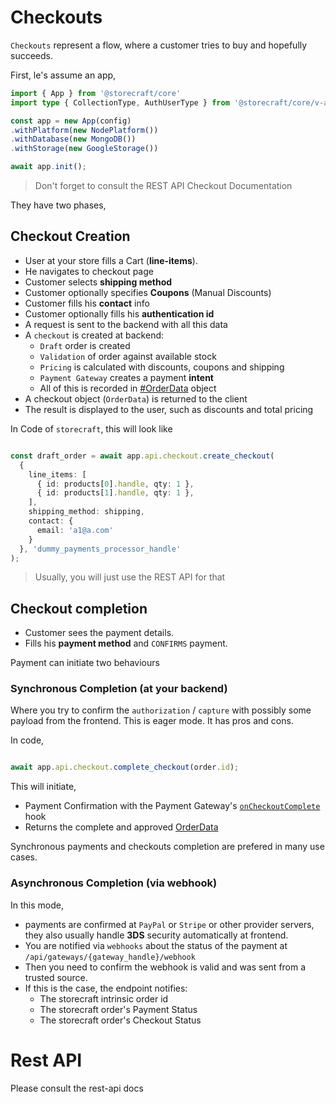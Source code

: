 # Checkouts

`Checkouts` represent a flow, where a customer tries to buy and hopefully succeeds.

First, le's assume an app,

```ts
import { App } from '@storecraft/core'
import type { CollectionType, AuthUserType } from '@storecraft/core/v-api'

const app = new App(config)
.withPlatform(new NodePlatform())
.withDatabase(new MongoDB())
.withStorage(new GoogleStorage())

await app.init();

```

> Don't forget to consult the REST API Checkout Documentation

They have two phases,

## Checkout Creation

- User at your store fills a Cart (**line-items**).
- He navigates to checkout page
- Customer selects **shipping method**
- Customer optionally specifies **Coupons** (Manual Discounts)
- Customer fills his **contact** info
- Customer optionally fills his **authentication id**
- A request is sent to the backend with all this data
- A `checkout` is created at backend:
  * `Draft` order is created
  * `Validation` of order against available stock
  * `Pricing` is calculated with discounts, coupons and shipping
  * `Payment Gateway` creates a payment **intent**
  * All of this is recorded in [#OrderData](schema/defintions#OrderData) object
- A checkout object (`OrderData`) is returned to the client
- The result is displayed to the user, such as discounts and total pricing

In Code of `storecraft`,  this will look like

```ts

const draft_order = await app.api.checkout.create_checkout(
  {
    line_items: [
      { id: products[0].handle, qty: 1 },
      { id: products[1].handle, qty: 1 },
    ],
    shipping_method: shipping,
    contact: {
      email: 'a1@a.com'
    }
  }, 'dummy_payments_processor_handle'
);


```

> Usually, you will just use the REST API for that

## Checkout completion
- Customer sees the payment details. 
- Fills his **payment method** and `CONFIRMS` payment. 

Payment can initiate two behaviours

### Synchronous Completion (at your backend)

Where you try to confirm the `authorization` / `capture` with possibly some payload
from the frontend. This is eager mode. It has pros and cons.

In code, 

```ts

await app.api.checkout.complete_checkout(order.id);

```

This will initiate,
- Payment Confirmation with the Payment Gateway's [`onCheckoutComplete`](/) hook
- Returns the complete and approved [OrderData]()

Synchronous payments and checkouts completion are prefered in many use cases.

### Asynchronous Completion (via webhook)

In this mode, 

- payments are confirmed at `PayPal` or `Stripe` or other provider servers, they also
usually handle **3DS** security automatically at frontend.
- You are notified via `webhooks` about the status of the payment at `/api/gateways/{gateway_handle}/webhook`
- Then you need to confirm the webhook is valid and was sent from a trusted source.
- If this is the case, the endpoint notifies:
  - The storecraft intrinsic order id
  - The storecraft order's Payment Status
  - The storecraft order's Checkout Status

# Rest API

Please consult the rest-api docs
